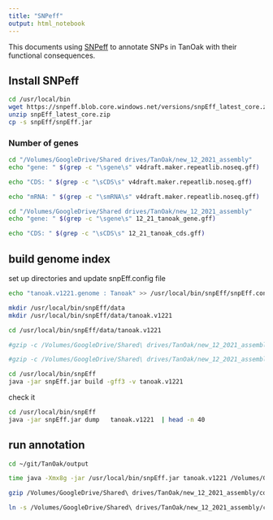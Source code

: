 ```yaml
---
title: "SNPeff"
output: html_notebook
---
```


This documents using [SNPeff](https://pcingola.github.io/SnpEff/) to annotate SNPs in TanOak with their functional consequences.

## Install SNPeff

```bash
cd /usr/local/bin
wget https://snpeff.blob.core.windows.net/versions/snpEff_latest_core.zip
unzip snpEff_latest_core.zip
cp -s snpEff/snpEff.jar
```


### Number of genes

```bash
cd "/Volumes/GoogleDrive/Shared drives/TanOak/new_12_2021_assembly"
echo "gene: " $(grep -c "\sgene\s" v4draft.maker.repeatlib.noseq.gff)

echo "CDS: " $(grep -c "\sCDS\s" v4draft.maker.repeatlib.noseq.gff)

echo "mRNA: " $(grep -c "\smRNA\s" v4draft.maker.repeatlib.noseq.gff)
```


```bash
cd "/Volumes/GoogleDrive/Shared drives/TanOak/new_12_2021_assembly"
echo "gene: " $(grep -c "\sgene\s" 12_21_tanoak_gene.gff)

echo "CDS: " $(grep -c "\sCDS\s" 12_21_tanoak_cds.gff)
```

## build genome index

set up directories and update snpEff.config file
```bash
echo "tanoak.v1221.genome : Tanoak" >> /usr/local/bin/snpEff/snpEff.config

mkdir /usr/local/bin/snpEff/data
mkdir /usr/local/bin/snpEff/data/tanoak.v1221
```


```bash
cd /usr/local/bin/snpEff/data/tanoak.v1221

#gzip -c /Volumes/GoogleDrive/Shared\ drives/TanOak/new_12_2021_assembly/PanGenome_ONT_pilon.purge.dedup90.drop2k.mergeN.fasta > tanoak.v1221.fa.gz

#gzip -c /Volumes/GoogleDrive/Shared\ drives/TanOak/new_12_2021_assembly/v4draft.maker.repeatlib.noseq.gff > genes.gff.gz

cd /usr/local/bin/snpEff
java -jar snpEff.jar build -gff3 -v tanoak.v1221
```


check it
```bash
cd /usr/local/bin/snpEff
java -jar snpEff.jar dump   tanoak.v1221  | head -n 40
```

## run annotation

```bash
cd ~/git/TanOak/output

time java -Xmx8g -jar /usr/local/bin/snpEff.jar tanoak.v1221 /Volumes/GoogleDrive/Shared\ drives/TanOak/new_12_2021_assembly/cohort.genotyped.vcf.gz > /Volumes/GoogleDrive/Shared\ drives/TanOak/new_12_2021_assembly/cohort.genotyped.snpEff.vcf

gzip /Volumes/GoogleDrive/Shared\ drives/TanOak/new_12_2021_assembly/cohort.genotyped.snpEff.vcf

ln -s /Volumes/GoogleDrive/Shared\ drives/TanOak/new_12_2021_assembly/cohort.genotyped.snpEff.vcf.gz ./

```



